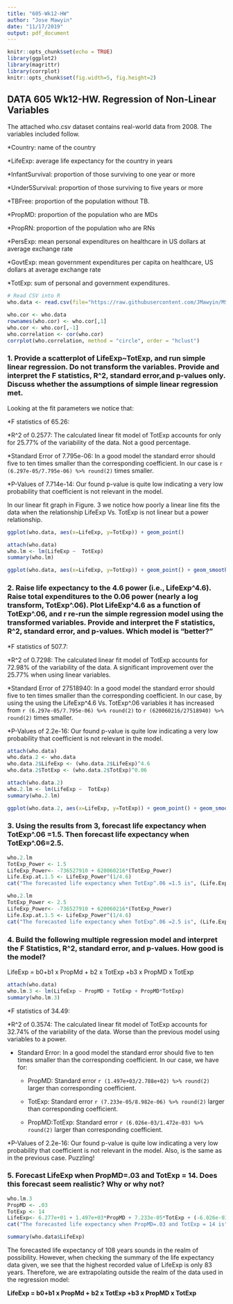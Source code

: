 ```yaml
---
title: "605-Wk12-HW"
author: "Jose Mawyin"
date: "11/17/2019"
output: pdf_document
---
```


```r
knitr::opts_chunk$set(echo = TRUE)
library(ggplot2)
library(magrittr)
library(corrplot)
knitr::opts_chunk$set(fig.width=5, fig.height=2)
```

## DATA 605 Wk12-HW.  Regression of Non-Linear Variables

The attached who.csv dataset contains real-world data from 2008. The variables included follow.

*Country: name of the country

*LifeExp: average life expectancy for the country in years

*InfantSurvival: proportion of those surviving to one year or more

*Under5Survival: proportion of those surviving to five years or more

*TBFree: proportion of the population without TB.

*PropMD: proportion of the population who are MDs

*PropRN: proportion of the population who are RNs

*PersExp: mean personal expenditures on healthcare in US dollars at average exchange rate

*GovtExp: mean government expenditures per capita on healthcare, US dollars at average exchange rate 

*TotExp: sum of personal and government expenditures.

```r
# Read CSV into R
who.data <- read.csv(file="https://raw.githubusercontent.com/JMawyin/MSDS2019-605/master/who.csv", header=TRUE, sep=",")
```

```r
who.cor <- who.data
rownames(who.cor) <- who.cor[,1]
who.cor <- who.cor[,-1]
who.correlation <- cor(who.cor)
corrplot(who.correlation, method = "circle", order = "hclust")
```




\break

### 1. Provide a scatterplot of LifeExp~TotExp, and run simple linear regression. Do not transform the variables. Provide and interpret the F statistics, R^2, standard error,and p-values only. Discuss whether the assumptions of simple linear regression met.

Looking at the fit parameters we notice that:

*F statistics of 65.26: 

*R^2 of 0.2577: The calculated linear fit model of TotExp accounts for only for 25.77% of the variability of the data. Not a good percentage.

*Standard Error of 7.795e-06: In a good model the standard error should five to ten times smaller than the corresponding coefficient. In our case is `r (6.297e-05/7.795e-06) %>% round(2)` times smaller.

*P-Values of 7.714e-14:  Our found p-value is quite low indicating a very low probability that coefficient is not relevant in the model.

In our linear fit graph in Figure. 3 we notice how poorly a linear line fits the data when the relationship LifeExp Vs. TotExp is not linear but a power relationship.

```r
ggplot(who.data, aes(x=LifeExp, y=TotExp)) + geom_point()
```

```r
attach(who.data)
who.lm <- lm(LifeExp ~  TotExp)
summary(who.lm)
```

```r
ggplot(who.data, aes(x=LifeExp, y=TotExp)) + geom_point() + geom_smooth(method=lm, se=FALSE) + ggtitle("Scatter and Linear Fit Plot of LifeExp Vs. LifeExp")
```

\break

### 2. Raise life expectancy to the 4.6 power (i.e., LifeExp^4.6). Raise total expenditures to the 0.06 power (nearly a log transform, TotExp^.06). Plot LifeExp^4.6 as a function of TotExp^.06, and r re-run the simple regression model using the transformed variables. Provide and interpret the F statistics, R^2, standard error, and p-values. Which model is "better?"

*F statistics of 507.7: 

*R^2 of 0.7298: The calculated linear fit model of TotExp accounts  for 72.98% of the variability of the data. A significant improvement over the 25.77% when using linear variables.

*Standard Error of 27518940: In a good model the standard error should five to ten times smaller than the corresponding coefficient. In our case, by using the using the  LifeExp^4.6 Vs. TotExp^.06 variables it has increased from `r (6.297e-05/7.795e-06) %>% round(2)` to `r (620060216/27518940) %>% round(2)` times smaller.

*P-Values of 2.2e-16:  Our found p-value is quite low indicating a very low probability that coefficient is not relevant in the model.

```r
attach(who.data)
who.data.2 <- who.data
who.data.2$LifeExp <- (who.data.2$LifeExp)^4.6
who.data.2$TotExp <- (who.data.2$TotExp)^0.06
```



```r
attach(who.data.2)
who.2.lm <- lm(LifeExp ~  TotExp)
summary(who.2.lm)
```

```r
ggplot(who.data.2, aes(x=LifeExp, y=TotExp)) + geom_point() + geom_smooth(method=lm, se=FALSE) + ggtitle("Scatter and Linear Fit Plot of LifeExp Vs. LifeExp")
```


\break

### 3. Using the results from 3, forecast life expectancy when TotExp^.06 =1.5. Then forecast life expectancy when TotExp^.06=2.5.

```r
who.2.lm
TotExp_Power <- 1.5
LifeExp_Power<- -736527910 + 620060216*(TotExp_Power)
Life.Exp.at.1.5 <- LifeExp_Power^(1/4.6)
cat("The forecasted life expectancy when TotExp^.06 =1.5 is", (Life.Exp.at.1.5) %>% round(0)," years.")
```

```r
who.2.lm
TotExp_Power <- 2.5
LifeExp_Power<- -736527910 + 620060216*(TotExp_Power)
Life.Exp.at.1.5 <- LifeExp_Power^(1/4.6)
cat("The forecasted life expectancy when TotExp^.06 =2.5 is", (Life.Exp.at.1.5) %>% round(0)," years.")
```



\break

### 4. Build the following multiple regression model and interpret the F Statistics, R^2, standard error, and p-values. How good is the model?
LifeExp = b0+b1 x PropMd + b2 x TotExp +b3 x PropMD x TotExp

```r
attach(who.data)
who.lm.3 <- lm(LifeExp ~ PropMD + TotExp + PropMD*TotExp)
summary(who.lm.3)
```

*F statistics of 34.49: 


*R^2 of 0.3574: The calculated linear fit model of TotExp accounts  for 32.74% of the variability of the data. Worse than the previous model using variables to a power.

* Standard Error: In a good model the standard error should five to ten times smaller than the corresponding coefficient. In our case, we have for:

  + PropMD: Standard error `r (1.497e+03/2.788e+02) %>% round(2)` larger than corresponding coefficient.
  
  + TotExp: Standard error `r (7.233e-05/8.982e-06) %>% round(2)` larger than corresponding coefficient.
  
  + PropMD:TotExp: Standard error `r (6.026e-03/1.472e-03) %>% round(2)` larger than corresponding coefficient.

*P-Values of 2.2e-16:  Our found p-value is quite low indicating a very low probability that coefficient is not relevant in the model. Also, is the same as in the previous case. Puzzling!

\break

### 5. Forecast LifeExp when PropMD=.03 and TotExp = 14. Does this forecast seem realistic? Why or why not?


```r
who.lm.3
PropMD <- .03
TotExp <- 14
LifeExp<- 6.277e+01 + 1.497e+03*PropMD + 7.233e-05*TotExp + (-6.026e-03)*PropMD*TotExp
cat("The forecasted life expectancy when PropMD=.03 and TotExp = 14 is", (LifeExp) %>% round(0)," years.")
```

```r
summary(who.data$LifeExp)
```

The forecasted life expectancy of 108  years sounds in the realm of possibility. However, when checking the summary of the life expectancy data given, we see that the highest recorded value of LifeExp is only 83 years. Therefore, we are extrapolating outside the realm of the data used in the regression model:

**LifeExp = b0+b1 x PropMd + b2 x TotExp +b3 x PropMD x TotExp**


